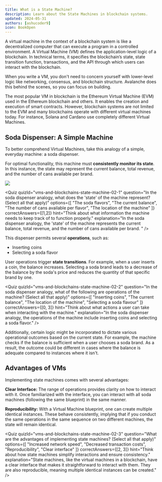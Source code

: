 ```yaml
---
title: What is a State Machine?
description: Learn about the State Machines in blockchain systems.
updated: 2024-05-31
authors: [ashucoder9]
icon: BookOpen
---
```


A virtual machine in the context of a blockchain system is like a decentralized computer that can execute a program in a controlled environment. A Virtual Machine (VM) defines the application-level logic of a blockchain. In technical terms, it specifies the blockchain’s state, state transition function, transactions, and the API through which users can interact with the blockchain.

When you write a VM, you don't need to concern yourself with lower-level logic like networking, consensus, and blockchain structure. Avalanche does this behind the scenes, so you can focus on building.

The most popular VM in blockchain is the Ethereum Virtual Machine (EVM) used in the Ethereum blockchain and others. It enables the creation and execution of smart contracts. However, blockchain systems are not limited to the EVM and many blockchains operate with different virtual machines today. For instance, Solana and Cardano use completely different Virtual Machines.

## Soda Dispenser: A Simple Machine

To better comprehend Virtual Machines, take this analogy of a simple, everyday machine: a soda dispenser. 

For optimal functionality, this machine must **consistently monitor its state**. In this instance, the state may represent the current balance, total revenue, and the number of cans available per brand.

![](/course-images/avalanche-fundamentals/28.png)

<Quiz
  quizId="vms-and-blockchains-state-machine-02-1"
  question="In the soda dispenser analogy, what does the 'state' of the machine represent? (Select all that apply)"
  options={[
    "The soda flavors",
    "The current balance",
    "The number of cans available per flavor",
    "The location of the machine"
  ]}
  correctAnswers={[1,2]}
  hint="Think about what information the machine needs to keep track of to function properly."
  explanation="In the soda dispenser analogy, the 'state' of the machine represents the current balance, total revenue, and the number of cans available per brand. "
/>

This dispenser permits several **operations**, such as:
- Inserting coins
- Selecting a soda flavor

User operations trigger **state transitions**. For example, when a user inserts a coin, the balance increases. Selecting a soda brand leads to a decrease of the balance by the soda's price and reduces the quantity of that specific brand by one. 

<Quiz
  quizId="vms-and-blockchains-state-machine-02-2"
  question="In the soda dispenser analogy, what of the following are operations of the machine? (Select all that apply)"
  options={[
    "Inserting coins",
    "The current balance",
    "The location of the machine",
    "Selecting a soda flavour"
  ]}
  correctAnswers={[0, 3]}
  hint="Think about what actions a user can take when interacting with the machine."
  explanation="In the soda dispenser analogy, the operations of the machine include inserting coins and selecting a soda flavor."
/>

Additionally, certain logic might be incorporated to dictate various operational outcomes based on the current state. For example, the machine checks if the balance is sufficient when a user chooses a soda brand. As a result, the outcome could be different in cases where the balance is adequate compared to instances where it isn't.


## Advantages of VMs

Implementing state machines comes with several advantages:

**Clear Interface:** The range of operations provides clarity on how to interact with it. Once familiarized with the interface, you can interact with all soda machines (following the same blueprint) in the same manner.

**Reproducibility:** With a Virtual Machine blueprint, one can create multiple identical instances. These behave consistently, implying that if you conduct the same operations in the same sequence on two different machines, the state will remain identical.

<Quiz
  quizId="vms-and-blockchains-state-machine-02-3"
  question="What are the advantages of implementing state machines? (Select all that apply)"
  options={[
    "Increased network speed",
    "Decreased transaction costs",
    "Reproducibility",
    "Clear interface"
  ]}
  correctAnswers={[2, 3]}
  hint="Think about how state machines simplify interactions and ensure consistency."
  explanation="State machines, like the virtual machines in a blockchain, have a clear interface that makes it straightforward to interact with them. They are also reproducible, meaning multiple identical instances can be created."
/>